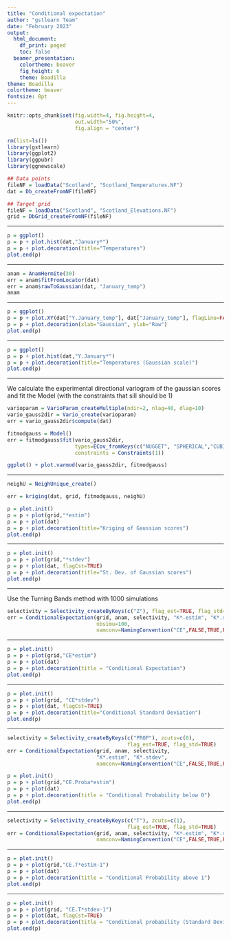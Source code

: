 ```yaml
---
title: "Conditional expectation"
author: "gstlearn Team"
date: "February 2023"
output:
  html_document:
    df_print: paged
    toc: false
  beamer_presentation:
    colortheme: beaver
    fig_height: 6
    theme: Boadilla
theme: Boadilla
colortheme: beaver
fontsize: 8pt
---
```


<!-- SUMMARY: SNormal transform (Gaussian anamorphosis). Deriving conditional expectation of exceeding a threshold  -->

<!-- CATEGORY: Courses -->

```r
knitr::opts_chunk$set(fig.width=4, fig.height=4, 
                      out.width="50%",
                      fig.align = "center") 
```

\frametitle{Preamble}

```r
rm(list=ls())
library(gstlearn)
library(ggplot2)
library(ggpubr)
library(ggnewscale)
```

```r
## Data points
fileNF = loadData("Scotland", "Scotland_Temperatures.NF")
dat = Db_createFromNF(fileNF)

## Target grid
fileNF = loadData("Scotland", "Scotland_Elevations.NF")
grid = DbGrid_createFromNF(fileNF)
```

---

\frametitle{Histogram of the raw variable (temperature)}

```r
p = ggplot()
p = p + plot.hist(dat,"January*")
p = p + plot.decoration(title="Temperatures")
plot.end(p)
```

---

\frametitle{Gaussian scores}

```r
anam = AnamHermite(30)
err = anam$fitFromLocator(dat)
err = anam$rawToGaussian(dat, "January_temp")
anam
```

---

\frametitle{Gaussian scores}

```r
p = ggplot()
p = p + plot.XY(dat["Y.January_temp"], dat["January_temp"], flagLine=FALSE, flagPoint=TRUE)
p = p + plot.decoration(xlab="Gaussian", ylab="Raw")
plot.end(p)
```

---

\frametitle{Gaussian scores}

```r
p = ggplot()
p = p + plot.hist(dat,"Y.January*")
p = p + plot.decoration(title="Temperatures (Gaussian scale)")
plot.end(p)
```

---

\frametitle{Kriging of the Gaussian scores}
We calculate the experimental directional variogram of the gaussian scores and fit the Model (with the constraints that sill should be 1)

```r
varioparam = VarioParam_createMultiple(ndir=2, nlag=40, dlag=10)
vario_gauss2dir = Vario_create(varioparam)
err = vario_gauss2dir$compute(dat)

fitmodgauss = Model()
err = fitmodgauss$fit(vario_gauss2dir, 
                      types=ECov_fromKeys(c("NUGGET", "SPHERICAL","CUBIC")),
                      constraints = Constraints(1))
```

```r
ggplot() + plot.varmod(vario_gauss2dir, fitmodgauss)
```

---

\frametitle{Kriging of the Gaussian scores}

```r
neighU = NeighUnique_create()

err = kriging(dat, grid, fitmodgauss, neighU)
```

\frametitle{Kriging of the Gaussian scores}
\framesubtitle{Estimation}

```r
p = plot.init()
p = p + plot(grid,"*estim")
p = p + plot(dat)
p = p + plot.decoration(title="Kriging of Gaussian scores")
plot.end(p)
```

---

\frametitle{Kriging of the Gaussian scores}
\framesubtitle{Standard Deviation}

```r
p = plot.init()
p = p + plot(grid,"*stdev")
p = p + plot(dat, flagCst=TRUE)
p = p + plot.decoration(title="St. Dev. of Gaussian scores")
plot.end(p)
```

---

\frametitle{Conditional expectation}

Use the Turning Bands method with 1000 simulations

```r
selectivity = Selectivity_createByKeys(c("Z"), flag_est=TRUE, flag_std=TRUE)
err = ConditionalExpectation(grid, anam, selectivity, "K*.estim", "K*.stdev",
                             nbsimu=100,
                             namconv=NamingConvention("CE",FALSE,TRUE,FALSE))
```

---

\frametitle{Conditional expectation}

```r
p = plot.init()
p = p + plot(grid,"CE*estim")
p = p + plot(dat)
p = p + plot.decoration(title = "Conditional Expectation")
plot.end(p)
```

---

\frametitle{Conditional Standard Deviation}

```r
p = plot.init()
p = p + plot(grid, "CE*stdev")
p = p + plot(dat, flagCst=TRUE)
p = p + plot.decoration(title="Conditional Standard Deviation")
plot.end(p)
```

---

\frametitle{Conditional probability}
\framesubtitle{Below cut-off 0}

```r
selectivity = Selectivity_createByKeys(c("PROP"), zcuts=c(0),
                                       flag_est=TRUE, flag_std=TRUE)
err = ConditionalExpectation(grid, anam, selectivity, 
                             "K*.estim", "K*.stdev",
                             namconv=NamingConvention("CE",FALSE,TRUE,FALSE))
```


```r
p = plot.init()
p = p + plot(grid,"CE.Proba*estim")
p = p + plot(dat)
p = p + plot.decoration(title = "Conditional Probability below 0")
plot.end(p)
```

---

\frametitle{Conditional probability}
\framesubtitle{Above cut-off 1}

```r
selectivity = Selectivity_createByKeys(c("T"), zcuts=c(1),
                                       flag_est=TRUE, flag_std=TRUE)
err = ConditionalExpectation(grid, anam, selectivity, "K*.estim", "K*.stdev",
                             namconv=NamingConvention("CE",FALSE,TRUE,FALSE))

```

---

\frametitle{Conditional probability above 1}
\framesubtitle{Estimation}

```r
p = plot.init()
p = p + plot(grid,"CE.T*estim-1")
p = p + plot(dat)
p = p + plot.decoration(title = "Conditional Probability above 1")
plot.end(p)
```

---

\frametitle{Conditional probability above 1}
\framesubtitle{Standard Deviation}

```r
p = plot.init()
p = p + plot(grid, "CE.T*stdev-1")
p = p + plot(dat, flagCst=TRUE)
p = p + plot.decoration(title = "Conditional probability (Standard Deviation)")
plot.end(p)
```


